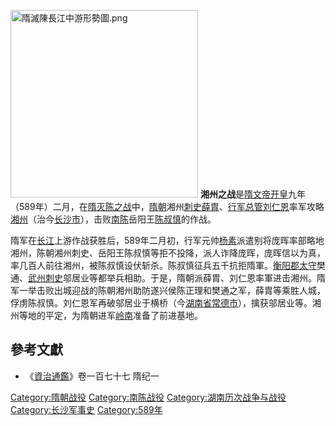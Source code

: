 [[File:隋滅陳長江中游形勢圖.png|300px]]
'''湘州之战'''是[[隋文帝|隋文帝]][[开皇|开皇]]九年（589年）二月，在[[隋灭陈之战|隋灭陈之战]]中，[[隋朝|隋朝]]湘州[[刺史|刺史]][[薛胄|薛胄]]、[[行军总管|行军总管]][[刘仁恩|刘仁恩]]率军攻略[[湘州|湘州]]（治今[[长沙市|长沙市]]），击败[[南陈|南陈]]岳阳王[[陈叔慎|陈叔慎]]的作战。

隋军在[[长江|长江]]上游作战获胜后，589年二月初，行军元帅[[杨素|杨素]]派遣别将庞晖率部略地湘州，陈朝湘州刺史、岳阳王陈叔慎等拒不投降，派人诈降庞晖，庞晖信以为真，率几百人前往湘州，被陈叔慎设伏斩杀。陈叔慎征兵五千抗拒隋軍。[[衡阳郡|衡阳郡]][[太守|太守]]樊通、[[武州|武州]][[刺史|刺史]]邬居业等都举兵相助。于是，隋朝派薛胄、刘仁恩率軍进击湘州。隋军一举击败出城迎战的陈朝湘州助防遂兴侯陈正理和樊通之军，薛胄等乘胜人城，俘虏陈叔慎。刘仁恩军再破邬居业于横桥（今[[湖南省|湖南省]][[常德市|常德市]]），擒获邬居业等。湘州等地的平定，为隋朝进军[[岭南|岭南]]准备了前进基地。

==參考文獻==
*《[[資治通鑑|資治通鑑]]》卷一百七十七 隋纪一

{{DEFAULTSORT:X}}
[[Category:隋朝战役|Category:隋朝战役]]
[[Category:南陈战役|Category:南陈战役]]
[[Category:湖南历次战争与战役|Category:湖南历次战争与战役]]
[[Category:长沙军事史|Category:长沙军事史]]
[[Category:589年|Category:589年]]
